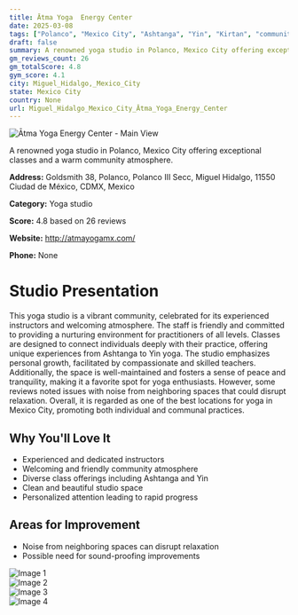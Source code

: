 ```yaml
---
title: Ātma Yoga  Energy Center
date: 2025-03-08
tags: ["Polanco", "Mexico City", "Ashtanga", "Yin", "Kirtan", "community", "tranquility", "Miguel Hidalgo, Mexico City"]  
draft: false
summary: A renowned yoga studio in Polanco, Mexico City offering exceptional classes and a warm community atmosphere.
gm_reviews_count: 26
gm_totalScore: 4.8
gym_score: 4.1
city: Miguel_Hidalgo,_Mexico_City
state: Mexico City
country: None
url: Miguel_Hidalgo_Mexico_City_Ātma_Yoga_Energy_Center
---
```


<div className="aspect-[16/9] relative my-8">
  <img 
    src="https://lh5.googleusercontent.com/p/AF1QipOJFl2i9ciyPwIKgAdkZSehymZdtzTz8j2WS1ps=w1920-h1080-k-no"
    alt="Ātma Yoga  Energy Center - Main View"
    className="object-cover absolute inset-0 w-full h-full rounded-lg"
  />
</div>

A renowned yoga studio in Polanco, Mexico City offering exceptional classes and a warm community atmosphere.

**Address:** Goldsmith 38, Polanco, Polanco III Secc, Miguel Hidalgo, 11550 Ciudad de México, CDMX, Mexico

**Category:** Yoga studio

**Score:** 4.8 based on 26 reviews

**Website:** http://atmayogamx.com/

**Phone:** None

# Studio Presentation

This yoga studio is a vibrant community, celebrated for its experienced instructors and welcoming atmosphere. The staff is friendly and committed to providing a nurturing environment for practitioners of all levels. Classes are designed to connect individuals deeply with their practice, offering unique experiences from Ashtanga to Yin yoga. The studio emphasizes personal growth, facilitated by compassionate and skilled teachers. Additionally, the space is well-maintained and fosters a sense of peace and tranquility, making it a favorite spot for yoga enthusiasts. However, some reviews noted issues with noise from neighboring spaces that could disrupt relaxation. Overall, it is regarded as one of the best locations for yoga in Mexico City, promoting both individual and communal practices.

## Why You'll Love It

- Experienced and dedicated instructors
- Welcoming and friendly community atmosphere
- Diverse class offerings including Ashtanga and Yin
- Clean and beautiful studio space
- Personalized attention leading to rapid progress

## Areas for Improvement

- Noise from neighboring spaces can disrupt relaxation
- Possible need for sound-proofing improvements

<div className="grid grid-cols-1 xl:grid-cols-2 gap-4 my-8">
<div className="aspect-[4/3] relative"><img src="https://lh5.googleusercontent.com/p/AF1QipO4tq0MUnLOPsH1QYZ1V-Mpzh_a0ffVQAo-v4w3=w1920-h1080-k-no" alt="Image 1" className="object-cover absolute inset-0 w-full h-full rounded-lg" /></div>
<div className="aspect-[4/3] relative"><img src="https://lh5.googleusercontent.com/p/AF1QipOOkhTaDAOuirahbyDRoTbKvq0srX48zSuHEi8w=w1920-h1080-k-no" alt="Image 2" className="object-cover absolute inset-0 w-full h-full rounded-lg" /></div>
<div className="aspect-[4/3] relative"><img src="https://lh5.googleusercontent.com/p/AF1QipMGE345QPT0IkoyNfBF9MRvG4TNupeYdKNUNcyo=w1920-h1080-k-no" alt="Image 3" className="object-cover absolute inset-0 w-full h-full rounded-lg" /></div>
<div className="aspect-[4/3] relative"><img src="https://lh5.googleusercontent.com/p/AF1QipPC89SesPfNpx8JzZG3DJT1TG77j7seplD-c_xS=w1920-h1080-k-no" alt="Image 4" className="object-cover absolute inset-0 w-full h-full rounded-lg" /></div>
</div>